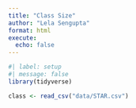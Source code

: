 ```yaml
---
title: "Class Size"
author: "Lela Sengupta"
format: html
execute:
  echo: false
---
```


```r
#| label: setup
#| message: false
library(tidyverse)
```

```r
class <- read_csv("data/STAR.csv")
```

